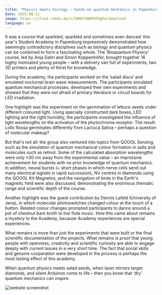 ```yaml
---
title: "Physics meets biology – hands-on quantum mechanics in Papenburg"
date: 2025-08-11
image: https://cloud.reedu.de/s/CWH6TXWQP6F8gFw/download
language: en
---
```


It was a course that sparkled, sparkled and sometimes even danced: this year's Student Academy in Papenburg impressively demonstrated how seemingly contradictory disciplines such as biology and quantum physics can be combined to form a fascinating whole. The ‘Bioquantum Physics’ course, led by Anja Galm and Simon Koppenhöfer, brought together 16 highly motivated young people – with a delivery van full of experiments, two 3D printers and plenty of thirst for knowledge.

During the academy, the participants worked on the ‘salad disco’ and emulated nocturnal brain wave measurements. The participants simulated quantum mechanical processes, developed their own experiments and showed that they were not afraid of primary literature or circuit boards for LED irradiation.

One highlight was the experiment on the germination of lettuce seeds under different coloured light. Using specially constructed dark boxes, LED lighting and the right humidity, the participants investigated the influence of light wavelengths on the activation of the phytochrome receptor. The result: Lollo Rossa germinates differently from Lactuca Sativa – perhaps a question of molecular makeup?

But that's not all: the group also ventured into topics from QOOOL Sensing, such as the simulation of quantum mechanical colour formation in salts and molecules such as retinol. Some of the calculated absorption wavelengths were only ±30 nm away from the experimental value – an impressive achievement for students with no prior knowledge of quantum mechanics. In addition, neural bursts (= short phases in which nerve cells send out many electrical signals in rapid succession), NV centres in diamonds using the QOOOL Kit Magnetos, and the navigation of birds in the Earth's magnetic field were also discussed, demonstrating the enormous thematic range and scientific depth of the course.

Another highlight was the guest contribution by Dennis Lafeld (University of Jena), in which molecular photoswitches changed colour at the touch of a button. Related colour changes prompted participants to dance around a pot of chestnut bark broth to live flute music. How this came about remains a mystery to the Academy, because Academy experiences are special experiences.

What remains is more than just the experiments that were built or the final scientific documentation of the projects. What remains is proof that young people with openness, creativity and scientific curiosity are able to engage deeply with current issues in a very short time. The fact that social skills and genuine cooperation were developed in the process is perhaps the most lasting effect of this academy.

When quantum physics meets salad seeds, when laser mirrors target diamonds, and silent Arduinos come to life – then you know that ‘dry’ quantum mechanics can inspire. 

![website screenshot](https://cloud.reedu.de/s/CWH6TXWQP6F8gFw/download)



